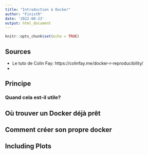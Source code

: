 ```yaml
---
title: "Introduction à Docker"
author: "FinistR"
date: '2022-08-23'
output: html_document
---
```


```r
knitr::opts_chunk$set(echo = TRUE)
```

## Sources

-  Le tuto de Colin Fay: https://colinfay.me/docker-r-reproducibility/
- 

## Principe

### Quand cela est-il utile? 


## Où trouver un Docker déjà prêt

## Comment créer son propre docker






## Including Plots

